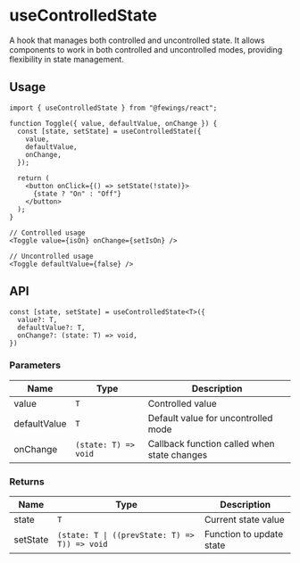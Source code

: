 # useControlledState

A hook that manages both controlled and uncontrolled state. It allows components to work in both controlled and uncontrolled modes, providing flexibility in state management.

## Usage

```tsx
import { useControlledState } from "@fewings/react";

function Toggle({ value, defaultValue, onChange }) {
  const [state, setState] = useControlledState({
    value,
    defaultValue,
    onChange,
  });

  return (
    <button onClick={() => setState(!state)}>
      {state ? "On" : "Off"}
    </button>
  );
}

// Controlled usage
<Toggle value={isOn} onChange={setIsOn} />

// Uncontrolled usage
<Toggle defaultValue={false} />
```

## API

```tsx
const [state, setState] = useControlledState<T>({
  value?: T,
  defaultValue?: T,
  onChange?: (state: T) => void,
})
```

### Parameters

| Name         | Type                 | Description                                 |
| ------------ | -------------------- | ------------------------------------------- |
| value        | `T`                  | Controlled value                            |
| defaultValue | `T`                  | Default value for uncontrolled mode         |
| onChange     | `(state: T) => void` | Callback function called when state changes |

### Returns

| Name     | Type                                          | Description              |
| -------- | --------------------------------------------- | ------------------------ |
| state    | `T`                                           | Current state value      |
| setState | `(state: T \| ((prevState: T) => T)) => void` | Function to update state |
